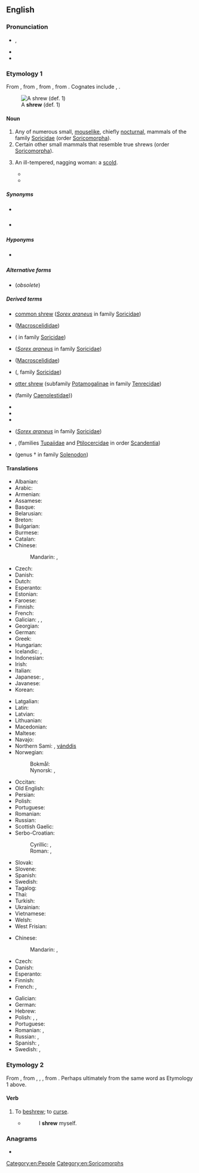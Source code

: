 ==English==

===Pronunciation===
* {{enPR|shro͞o}}, {{IPA|en|/ʃɹuː/}}
* {{audio|en|LL-Q1860 (eng)-Vealhurl-shrew.wav |Audio (UK)}}
* {{rhymes|en|uː|s=1}}

===Etymology 1===
{{root|en|ine-pro|*(s)ker- (cut)}}
From {{inh|en|enm|*schrewe}}, from {{inh|en|ang|sċrēawa|t=shrew|lit=biter}}, from {{der|en|gem-pro|*skrawwaz|t=thin; meagre; frail}}, from {{der|en|ine-pro|*(s)ker-|t=to cut; shorten; skimp}}. Cognates include {{etyl|goh|en}} {{m|goh|scrawaz||dwarf}}, {{etyl|no|en}} {{m|no|skrugg||dwarf}}.

{{wikipedia}}
[[File:southern short-tailed shrew.jpg|thumb|A '''shrew''' (def. 1)]]

====Noun====
{{en-noun}}

# Any of numerous small, [[mouselike]], chiefly [[nocturnal]], mammals of the family [[Soricidae]] (order [[Soricomorpha]]).
# Certain other small mammals that resemble true shrews (order [[Soricomorpha]]).
# {{lb|en|pejorative}} An ill-tempered, nagging woman: a [[scold]].
#* {{quote-book|en|year=1863|author=Sheridan Le Fanu|title={{w|The House by the Churchyard}}|passage=The clerk had, I'm afraid, a '''shrew''' of a wife—shrill, vehement, and fluent. 'Rogue,' 'old miser,' 'old sneak,' and a great many worse names, she called him.}}
#* {{quote-book|en|title={{w|The Apprenticeship of Duddy Kravitz (novel)|The Apprenticeship of Duddy Kravitz}}|author={{w|Mordecai Richler}}|year=1959|text=His wife was a '''shrew''' with warts on her face and she spoke to him sharply when others were present, but Simcha did not complain.}}

=====Synonyms=====
* {{sense|mouselike mammal}} {{l|en|ranny}} {{qualifier|obsolete}}
* {{sense|nagging woman}} {{seeSynonyms|en|shrew}}

=====Hyponyms=====
* {{sense|mouselike mammal}} {{l|en|common shrew}}

=====Alternative forms=====
* {{l|en|shrow}} (''obsolete'')

=====Derived terms=====
{{rel-top|terms derived from ''shrew (noun)''}}
* [[common shrew]] (''[[Sorex araneus]]'' in family [[Soricidae]])
* {{l|en|elephant shrew}} ([[Macroscelididae]])
* {{l|en|Etruscan shrew}} ({{taxlink|Suncus etruscus|species|ver=170227}} in family [[Soricidae]])
* {{vern|hardishrew}} (''[[Sorex araneus]]'' in family [[Soricidae]])
* {{l|en|jumping shrew}} ([[Macroscelididae]])
* {{vern|Nelson's small-eared shrew}} ({{taxlink|Cryptotis nelsoni|species|ver=161220}}, family [[Soricidae]])
{{rel-mid}}
* [[otter shrew]] (subfamily [[Potamogalinae]] in family [[Tenrecidae]])
* {{vern|shrew opossum}} (family [[Caenolestidae]]))
* {{l|en|shrew-run}}
* {{l|en|shrewd}}
* {{l|en|shrewish}}
* {{l|en|shrewmouse}} (''[[Sorex araneus]]'' in family [[Soricidae]])
* {{l|en|tree shrew}}, {{l|en|treeshrew}} (families [[Tupaiidae]] and [[Ptilocercidae]] in order [[Scandentia]])
* {{vern|West Indies shrew}} (genus †{{taxlink|Nesophontes|genus|ver=161220}} in family [[Solenodon]])
{{rel-bottom}}

====Translations====
{{trans-top|mouselike animal}}
* Albanian: {{t|sq|hundëgjati xhuxh|?}}
* Arabic: {{t|ar|زَبَابَة|f}}
* Armenian: {{t+|hy|սրընչակ}}
* Assamese: {{t|as|চিকা}}
* Basque: {{t|eu|satitsu}}
* Belarusian: {{t|be|земляры́йка|f}}
* Breton: {{t|br|minoc'h korrik}}
* Bulgarian: {{t|bg|земеро́вка|f}}
* Burmese: {{t+|my|ကြွက်စုတ်}}
* Catalan: {{t|ca|musaranya|f}}
* Chinese:
*: Mandarin: {{t+|cmn|鼩鼱|tr=qújīng|sc=Hani}}, {{t|cmn|尖鼠|tr=jiānshǔ|sc=Hani}}
* Czech: {{t|cs|rejsek|m}}
* Danish: {{t|da|spidsmus|c}}
* Dutch: {{t+|nl|spitsmuis|f}}
* Esperanto: {{t|eo|soriko}}
* Estonian: {{t|et|karihiir}}
* Faroese: {{t|fo|trantmús|f}}
* Finnish: {{t+|fi|päästäinen}}
* French: {{t+|fr|musaraigne|f}}
* Galician: {{t|gl|furaño|m}}, {{t|gl|musgaño|m}}, {{t|gl|musaraña|f}}
* Georgian: {{t|ka|ბიგა}}
* German: {{t+|de|Spitzmaus|f}}
* Greek: {{t|el|νανομυγαλίδα}}
* Hungarian: {{t+|hu|cickány}}
* Icelandic: {{t|is|snjáldurmús|f}}, {{t|is|snjáldra|f}}
* Indonesian: {{t+|id|celurut}}
* Irish: {{t|ga|dallóg fhraoigh|f}}
* Italian: {{t+|it|toporagno|m}}
* Japanese: {{t+|ja|トガリネズミ|tr=togarinezumi}}, {{t|ja|尖鼠|tr=とがりねずみ, togarinezumi}}
* Javanese: {{t|jv|curut}}
* Korean: {{t|ko|뒤쥐}}
{{trans-mid}}
* Latgalian: {{t|ltg|ciersleits}}
* Latin: {{t|la|sōrex|m}}
* Latvian: {{t|lv|cirslis|m}}
* Lithuanian: {{t+|lt|kirstukas|m}}
* Macedonian: {{t|mk|ровка|f}}
* Maltese: {{t|mt|ġurdiem ta' geddumu twil|m}}
* Navajo: {{t|nv|chį́į́shnézí}}
* Northern Sami: {{t-check|se|beaiskonjunni}}, [[vánddis]]
* Norwegian:
*: Bokmål: {{t|nb|spissmus|m|f}}
*: Nynorsk: {{t|nn|spissmus|f}}, {{t|nn|skjerd|m}}
* Occitan: {{t+|oc|musaranha|f}}
* Old English: {{t|ang|screawa|m}}
* Persian: {{t|fa|موش شبگرد|tr=muše šabgard}}
* Polish: {{t+|pl|ryjówka|f}}
* Portuguese: {{t+|pt|musaranho|m}}
* Romanian: {{t+|ro|chițcan|m}}
* Russian: {{t+|ru|землеро́йка|f}}
* Scottish Gaelic: {{t|gd|dallag-an-fhraoich|f}}
* Serbo-Croatian:
*: Cyrillic: {{t|sh|ровчица|f|sc=Cyrl}}, {{t|sh|ровка|f}}
*: Roman: {{t+|sh|rovčica|f|sc=Latn}}, {{t+|sh|rovka|f}}
* Slovak: {{t|sk|piskor|m}}
* Slovene: {{t+|sl|rovka|f}}
* Spanish: {{t|es|musaraña|f}}
* Swedish: {{t+|sv|näbbmus|c}}
* Tagalog: {{t|tl|musaranya}}
* Thai: {{t|th|หนูผี}}
* Turkish: {{t|tr|kir faresi}}
* Ukrainian: {{t|uk|землери́йка|f}}
* Vietnamese: {{t|vi|chuột chù}}
* Welsh: {{t|cy|llyg|f}}
* West Frisian: {{t|fy|pipermûs|f}}
{{trans-bottom}}

{{trans-top|woman}}
* Chinese:
*: Mandarin: {{t+|cmn|潑婦|sc=Hani}}, {{t+|cmn|泼妇|tr=pōfù|sc=Hani}}
* Czech: {{t|cs|rachomejtle}}
* Danish: {{t|da|rappenskralde|c}}
* Esperanto: {{t|eo|megero}}
* Finnish: {{t+|fi|äkäpussi}}
* French: {{t+|fr|furie|f}}, {{t+|fr|mégère|f}}
{{trans-mid}}
* Galician: {{t|gl|arpella|f}}
* German: {{t+|de|Megäre|f}}
* Hebrew: {{t+|he|מִרְשַׁעַת|f|tr=mirshá'at}}
* Polish: {{t+|pl|zołza|f}}, {{t+|pl|hetera|f}}, {{t|pl|sekutnica|f}}
* Portuguese: {{t+|pt|megera|f}}
* Romanian: {{t+|ro|megeră|f}}, {{t+|ro|scorpie|f}}
* Russian: {{t+|ru|меге́ра|f}}, {{t+|ru|ве́дьма|f}}
* Spanish: {{t+|es|arpía|f}}, {{t+|es|bruja|f}}
* Swedish: {{t+|sv|ragata|c}}, {{t+|sv|argbigga|c}}
{{trans-bottom}}

===Etymology 2===
From {{inh|en|enm|schrewen|t=to make evil; curse}}, from {{der|en|enm|schrewe}}, {{m|enm|schrowe}}, {{m|enm|screwe|t=wicked; evil; an evil person}}, from {{inh|en|ang|*scrēawa|t=wicked person|lit=biter}}. Perhaps ultimately from the same word as Etymology 1 above.

====Verb====
{{en-verb}}

# {{lb|en|obsolete|transitive}} To [[beshrew]]; to [[curse]].
#* {{RQ:Chaucer Canterbury|Nun Priest's Tale}}
#*: I '''shrew''' myself.

===Anagrams===
* {{anagrams|en|a=ehrsw|Rhews|wersh}}

[[Category:en:People]]
[[Category:en:Soricomorphs]]
{{C|en|Stock characters}}